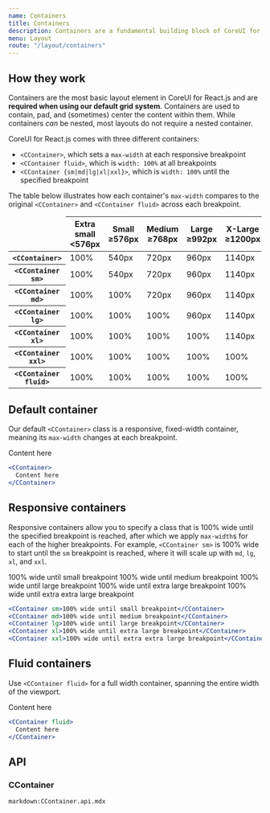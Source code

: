 ```yaml
---
name: Containers
title: Containers
description: Containers are a fundamental building block of CoreUI for React.js that contain, pad, and align your content within a given device or viewport.
menu: Layout
route: "/layout/containers"
---
```



## How they work

Containers are the most basic layout element in CoreUI for React.js and are **required when using our default grid system**. Containers are used to contain, pad, and (sometimes) center the content within them. While containers *can* be nested, most layouts do not require a nested container.

CoreUI for React.js comes with three different containers:

- `<CContainer>`, which sets a `max-width` at each responsive breakpoint
- `<CContainer fluid>`, which is `width: 100%` at all breakpoints
- `<CContainer {sm|md|lg|xl|xxl}>`, which is `width: 100%` until the specified breakpoint

The table below illustrates how each container's `max-width` compares to the original `<CContainer>` and `<CContainer fluid>` across each breakpoint.

<table className="table">
  <thead>
    <tr>
      <td className="border-dark"></td>
      <th scope="col">
        Extra small<br/>
        <span className="fw-normal">&lt;576px</span>
      </th>
      <th scope="col">
        Small<br/>
        <span className="fw-normal">&ge;576px</span>
      </th>
      <th scope="col">
        Medium<br/>
        <span className="fw-normal">&ge;768px</span>
      </th>
      <th scope="col">
        Large<br/>
        <span className="fw-normal">&ge;992px</span>
      </th>
      <th scope="col">
        X-Large<br/>
        <span className="fw-normal">&ge;1200px</span>
      </th>
      <th scope="col">
        XX-Large<br/>
        <span className="fw-normal">&ge;1400px</span>
      </th>
    </tr>
  </thead>
  <tbody>
    <tr>
      <th scope="row" className="fw-normal"><code>&lt;CContainer&gt;</code></th>
      <td className="text-medium-emphasis">100%</td>
      <td>540px</td>
      <td>720px</td>
      <td>960px</td>
      <td>1140px</td>
      <td>1320px</td>
    </tr>
    <tr>
      <th scope="row" className="fw-normal"><code>&lt;CContainer sm&gt;</code></th>
      <td className="text-medium-emphasis">100%</td>
      <td>540px</td>
      <td>720px</td>
      <td>960px</td>
      <td>1140px</td>
      <td>1320px</td>
    </tr>
    <tr>
      <th scope="row" className="fw-normal"><code>&lt;CContainer md&gt;</code></th>
      <td className="text-medium-emphasis">100%</td>
      <td className="text-medium-emphasis">100%</td>
      <td>720px</td>
      <td>960px</td>
      <td>1140px</td>
      <td>1320px</td>
    </tr>
    <tr>
      <th scope="row" className="fw-normal"><code>&lt;CContainer lg&gt;</code></th>
      <td className="text-medium-emphasis">100%</td>
      <td className="text-medium-emphasis">100%</td>
      <td className="text-medium-emphasis">100%</td>
      <td>960px</td>
      <td>1140px</td>
      <td>1320px</td>
    </tr>
    <tr>
      <th scope="row" className="fw-normal"><code>&lt;CContainer xl&gt;</code></th>
      <td className="text-medium-emphasis">100%</td>
      <td className="text-medium-emphasis">100%</td>
      <td className="text-medium-emphasis">100%</td>
      <td className="text-medium-emphasis">100%</td>
      <td>1140px</td>
      <td>1320px</td>
    </tr>
    <tr>
      <th scope="row" className="fw-normal"><code>&lt;CContainer xxl&gt;</code></th>
      <td className="text-medium-emphasis">100%</td>
      <td className="text-medium-emphasis">100%</td>
      <td className="text-medium-emphasis">100%</td>
      <td className="text-medium-emphasis">100%</td>
      <td className="text-medium-emphasis">100%</td>
      <td>1320px</td>
    </tr>
    <tr>
      <th scope="row" className="fw-normal"><code>&lt;CContainer fluid&gt;</code></th>
      <td className="text-medium-emphasis">100%</td>
      <td className="text-medium-emphasis">100%</td>
      <td className="text-medium-emphasis">100%</td>
      <td className="text-medium-emphasis">100%</td>
      <td className="text-medium-emphasis">100%</td>
      <td className="text-medium-emphasis">100%</td>
    </tr>
  </tbody>
</table>

## Default container

Our default `<CContainer>` class is a responsive, fixed-width container, meaning its `max-width` changes at each breakpoint.

<Example>
  <CContainer>
    Content here
  </CContainer>
</Example>

```jsx
<CContainer>
  Content here
</CContainer>
```

## Responsive containers

Responsive containers allow you to specify a class that is 100% wide until the specified breakpoint is reached, after which we apply `max-width`s for each of the higher breakpoints. For example, `<CContainer sm>` is 100% wide to start until the `sm` breakpoint is reached, where it will scale up with `md`, `lg`, `xl`, and `xxl`.

<Example>
  <CContainer sm>100% wide until small breakpoint</CContainer>
  <CContainer md>100% wide until medium breakpoint</CContainer>
  <CContainer lg>100% wide until large breakpoint</CContainer>
  <CContainer xl>100% wide until extra large breakpoint</CContainer>
  <CContainer xxl>100% wide until extra extra large breakpoint</CContainer>
</Example>

```jsx
<CContainer sm>100% wide until small breakpoint</CContainer>
<CContainer md>100% wide until medium breakpoint</CContainer>
<CContainer lg>100% wide until large breakpoint</CContainer>
<CContainer xl>100% wide until extra large breakpoint</CContainer>
<CContainer xxl>100% wide until extra extra large breakpoint</CContainer>
```

## Fluid containers

Use `<CContainer fluid>` for a full width container, spanning the entire width of the viewport.

<Example>
  <CContainer fluid>
    Content here
  </CContainer>
</Example>

```jsx
<CContainer fluid>
  Content here
</CContainer>
```

## API

### CContainer

`markdown:CContainer.api.mdx`
